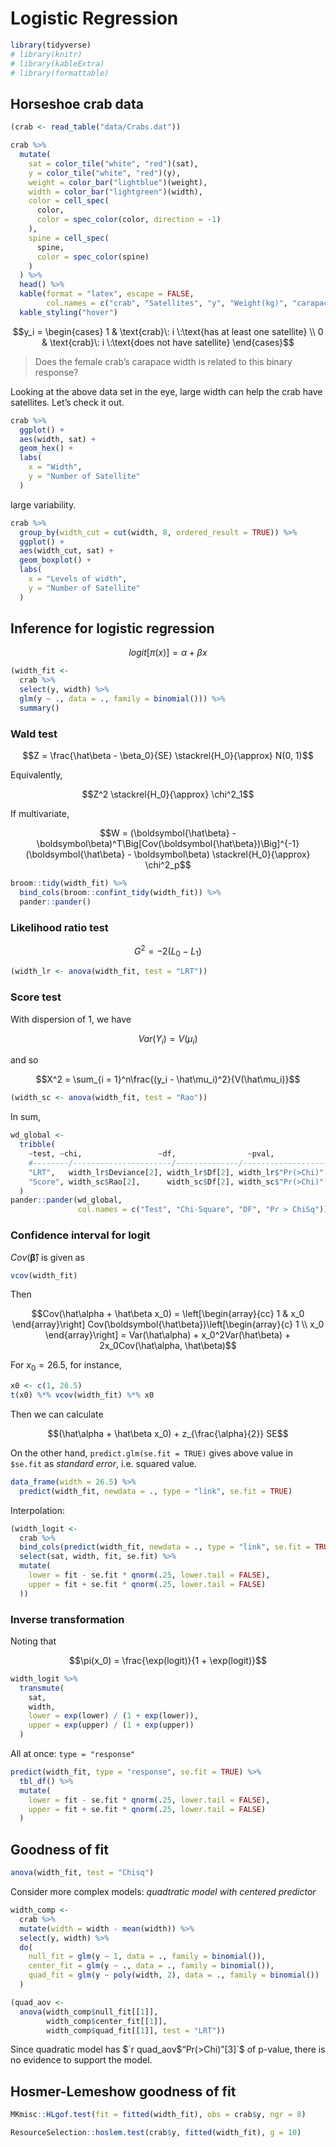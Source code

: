 # Logistic Regression

```r
library(tidyverse)
# library(knitr)
# library(kableExtra)
# library(formattable)
```

## Horseshoe crab data

```r
(crab <- read_table("data/Crabs.dat"))
```

```r
crab %>% 
  mutate(
    sat = color_tile("white", "red")(sat),
    y = color_tile("white", "red")(y),
    weight = color_bar("lightblue")(weight),
    width = color_bar("lightgreen")(width),
    color = cell_spec(
      color,
      color = spec_color(color, direction = -1)
    ),
    spine = cell_spec(
      spine,
      color = spec_color(spine)
    )
  ) %>% 
  head() %>% 
  kable(format = "latex", escape = FALSE,
        col.names = c("crab", "Satellites", "y", "Weight(kg)", "carapace width(cm)", "Color", "spine condition")) %>% 
  kable_styling("hover")
```

$$y_i = \begin{cases} 1 & \text{crab}\: i \:\text{has at least one satellite} \\ 0 & \text{crab}\: i \:\text{does not have satellite} \end{cases}$$

> Does the female crab's carapace width is related to this binary response?

Looking at the above data set in the eye, large width can help the crab have satellites. Let's check it out.

```r
crab %>% 
  ggplot() +
  aes(width, sat) +
  geom_hex() +
  labs(
    x = "Width",
    y = "Number of Satellite"
  )
```

large variability.

```r
crab %>% 
  group_by(width_cut = cut(width, 8, ordered_result = TRUE)) %>%
  ggplot() +
  aes(width_cut, sat) +
  geom_boxplot() +
  labs(
    x = "Levels of width",
    y = "Number of Satellite"
  )
```

## Inference for logistic regression

$$logit[\pi(x)] = \alpha + \beta x$$

```r
(width_fit <-
  crab %>% 
  select(y, width) %>% 
  glm(y ~ ., data = ., family = binomial())) %>% 
  summary()
```

### Wald test

$$Z = \frac{\hat\beta - \beta_0}{SE} \stackrel{H_0}{\approx} N(0, 1)$$

Equivalently,

$$Z^2 \stackrel{H_0}{\approx} \chi^2_1$$

If multivariate,

$$W = (\boldsymbol{\hat\beta} - \boldsymbol\beta)^T\Big[Cov(\boldsymbol{\hat\beta})\Big]^{-1}(\boldsymbol{\hat\beta} - \boldsymbol\beta) \stackrel{H_0}{\approx} \chi^2_p$$

```r
broom::tidy(width_fit) %>% 
  bind_cols(broom::confint_tidy(width_fit)) %>% 
  pander::pander()
```


### Likelihood ratio test

$$G^2 = -2(L_0 - L_1)$$

```r
(width_lr <- anova(width_fit, test = "LRT"))
```

### Score test

With dispersion of 1, we have

$$Var(Y_i) = V(\mu_i)$$

and so

$$X^2 = \sum_{i = 1}^n\frac{(y_i - \hat\mu_i)^2}{V(\hat\mu_i)}$$

```r
(width_sc <- anova(width_fit, test = "Rao"))
```

In sum,

```r
wd_global <-
  tribble(
    ~test, ~chi,                 ~df,                ~pval,
    #--------/----------------------/--------------/-----------------------/
    "LRT",   width_lr$Deviance[2], width_lr$Df[2], width_lr$"Pr(>Chi)"[2],
    "Score", width_sc$Rao[2],      width_sc$Df[2], width_sc$"Pr(>Chi)"[2]
  )
pander::pander(wd_global,
               col.names = c("Test", "Chi-Square", "DF", "Pr > ChiSq"))
```

### Confidence interval for logit

$Cov(\boldsymbol{\hat\beta})$ is given as

```r
vcov(width_fit)
```

Then

$$Cov(\hat\alpha + \hat\beta x_0) = \left[\begin{array}{cc} 1 & x_0 \end{array}\right] Cov(\boldsymbol{\hat\beta})\left[\begin{array}{c} 1 \\ x_0 \end{array}\right] = Var(\hat\alpha) + x_0^2Var(\hat\beta) + 2x_0Cov(\hat\alpha, \hat\beta)$$

For $x_0 = 26.5$, for instance,

```r
x0 <- c(1, 26.5)
t(x0) %*% vcov(width_fit) %*% x0
```

Then we can calculate

$$(\hat\alpha + \hat\beta x_0) + z_{\frac{\alpha}{2}} SE$$

On the other hand, `predict.glm(se.fit = TRUE)` gives above value in `$se.fit` as _standard error_, i.e. squared value.

```r
data_frame(width = 26.5) %>% 
  predict(width_fit, newdata = ., type = "link", se.fit = TRUE)
```

Interpolation:

```r
(width_logit <-
  crab %>% 
  bind_cols(predict(width_fit, newdata = ., type = "link", se.fit = TRUE) %>% tbl_df()) %>% 
  select(sat, width, fit, se.fit) %>% 
  mutate(
    lower = fit - se.fit * qnorm(.25, lower.tail = FALSE),
    upper = fit + se.fit * qnorm(.25, lower.tail = FALSE)
  ))
```

### Inverse transformation

Noting that

$$\pi(x_0) = \frac{\exp(logit)}{1 + \exp(logit)}$$

```r
width_logit %>% 
  transmute(
    sat,
    width,
    lower = exp(lower) / (1 + exp(lower)),
    upper = exp(upper) / (1 + exp(upper))
  )
```

All at once: `type = "response"`

```r
predict(width_fit, type = "response", se.fit = TRUE) %>% 
  tbl_df() %>% 
  mutate(
    lower = fit - se.fit * qnorm(.25, lower.tail = FALSE),
    upper = fit + se.fit * qnorm(.25, lower.tail = FALSE)
  )
```

## Goodness of fit

```r
anova(width_fit, test = "Chisq")
```

Consider more complex models: _quadtratic model with centered predictor_

```r
width_comp <-
  crab %>% 
  mutate(width = width - mean(width)) %>% 
  select(y, width) %>% 
  do(
    null_fit = glm(y ~ 1, data = ., family = binomial()),
    center_fit = glm(y ~ ., data = ., family = binomial()),
    quad_fit = glm(y ~ poly(width, 2), data = ., family = binomial())
  )
```


```r
(quad_aov <-
  anova(width_comp$null_fit[[1]],
        width_comp$center_fit[[1]], 
        width_comp$quad_fit[[1]], test = "LRT"))
```

Since quadratic model has $`r quad_aov$"Pr(>Chi)"[3]`$ of p-value, there is no evidence to support the model.

## Hosmer-Lemeshow goodness of fit

```r
MKmisc::HLgof.test(fit = fitted(width_fit), obs = crab$y, ngr = 8)
```

```r
ResourceSelection::hoslem.test(crab$y, fitted(width_fit), g = 10)
```
